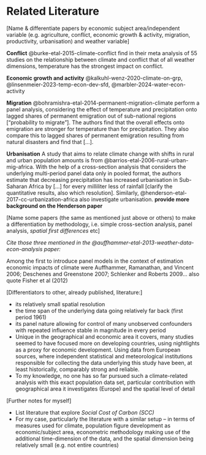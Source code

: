 # Related Literature

\[Name & differentiate papers by economic subject area/independent variable (e.g. agriculture, conflict, economic growth & activity, migration, productivity, urbanisation) and weather variable\]

**Conflict** @burke-etal-2015-climate-conflict find in their meta analysis of 55 studies on the relationship between climate and conflict that of all weather dimensions, temperature has the strongest impact on conflict.

**Economic growth and activity** @kalkuhl-wenz-2020-climate-on-grp, @linsenmeier-2023-temp-econ-dev-sfd, @marbler-2024-water-econ-activity

**Migration** @bohramishra-etal-2014-permanent-migration-climate perform a panel analysis, considering the effect of temperature and precipitation onto lagged shares of permanent emigration out of sub-national regions \["probability to migrate"\].
The authors find that the overall effects onto emigration are stronger for temperature than for precipitation.
They also compare this to lagged shares of permanent emigration resulting from natural disasters and find that \[...\].

**Urbanisation** A study that aims to relate climate change with shifts in rural and urban population amounts is from @barrios-etal-2006-rural-urban-mig-africa.
With the help of a cross-section analysis that considers the underlying multi-period panel data only in pooled format, the authors estimate that decreasing precipitation has increased urbanisation in Sub-Saharan Africa by \[...\] for every milliliter less of rainfall \[clarify the quantitative results, also which resolution\].
Similarly, @henderson-etal-2017-cc-urbanization-africa also investigate urbanisation.
**provide more background on the Henderson paper**

\[Name some papers (the same as mentioned just above or others) to make a differentiation by methodology, i.e. simple cross-section analysis, panel analysis, *spatial first differences* etc\]

*Cite those three mentioned in the @auffhammer-etal-2013-weather-data-econ-analysis paper:*

Among the first to introduce panel models in the context of estimation economic impacts of climate were Auffhammer, Ramanathan, and Vincent 2006; Deschenes and Greenstone 2007; Schlenker and Roberts 2009...
also quote Fisher et al (2012)

\[Differentiators to other, already published, literature:\]

-   its relatively small spatial resolution
-   the time span of the underlying data going relatively far back (first period 1961)
-   its panel nature allowing for control of many unobserved confounders with repeated influence stable in magnitude in every period
-   Unique in the geographical and economic area it covers, many studies seemed to have focused more on developing countries, using nightlights as a proxy for economic development. Using data from European sources, where independent statistical and meteorological institutions responsible for collecting the data underlying this study have been, at least historically, comparably strong and reliable.
-   To my knowledge, no one has so far pursued such a climate-related analysis with this exact population data set, particular contribution with geographical area it investigates (Europe) and the spatial level of detail

\[Further notes for myself\]

-   List literature that explore *Social Cost of Carbon (SCC)*
-   For my case, particularly the literature with a similar setup -- in terms of measures used for climate, population figure development as economic/subject area, econometric methodology making use of the additional time-dimension of the data, and the spatial dimension being relatively small (e.g. not entire countries)
